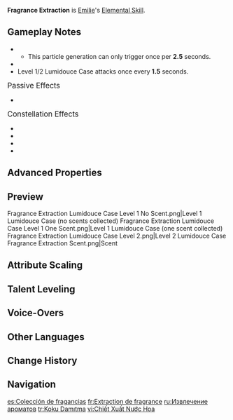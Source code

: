 {{Talent Infobox
|image         = Talent Fragrance Extraction.png
|character     = Emilie
|type          = Elemental Skill
|info          = Creates a Lumidouce Case that deals {{Color|AoE Dendro DMG}}.<br><br>'''Lumidouce Case'''<br><ul><li>Fires Puffs of Puredew at nearby opponents at intervals, dealing {{Color|Dendro DMG}}.</li><li>When nearby opponents are affected by [[Burning]], they will give off Scents at intervals, and 1 Scent can be created this way every 2s. The Lumidouce Case collects nearby Scents. The Lumidouce Case will level up after gathering 2 of them, after which it will fire 1 extra Puff of Puredew when firing, while the DMG dealt by and DMG AoE of the above attack will also be increased.</li><li>1 Lumidouce Case created by Emilie herself can exist at any one time. The Case starts at Level 1 and can go up to Level 2. If the Case does not collect any Scents for 8s while it is on the field, it will go back to Level 1.</li></ul><br>'''Arkhe: Pneuma'''<br>At intervals, after Emilie creates a Lumidouce Case this way, a Spiritbreath Thorn will descend in front of her and pierce her opponent, dealing {{Pneuma}}-aligned {{Color|Dendro DMG}}.
|CD            = 14s
|energyCost    = 
|scale_att1    = ATK
|scale_att2    = 
|utility1      = 
|utility2      = 
|arkhe         = Pneuma
}}
{{Description|"The world is an endless harmony of fragrance, color, and song."}}
'''Fragrance Extraction''' is [[Emilie]]'s [[Elemental Skill]].

==Gameplay Notes==
* {{Talent Note|particles|Level 1/2 Lumidouce Case Attack DMG|1}}
** This particle generation can only trigger once per '''2.5''' seconds.
* {{Talent Note|no snapshot|Lumidouce Case Attack DMG|character=Emilie}}
* Level 1/2 Lumidouce Case attacks once every '''1.5''' seconds.

;<big>Passive Effects</big>
* {{Talent Note|ascension|1|Lingering Fragrance}}

;<big>Constellation Effects</big>
* {{Talent Note|constellation|1|Light Fragrance Leaching}}
* {{Talent Note|constellation|2|Lakelight Top Note}}
* {{Talent Note|constellation|3|Exquisite Essence}}
* {{Talent Note|constellation|6|Marcotte Sillage}}

==Advanced Properties==
{{Advanced Properties
|title   = Skill DMG
|gu      = 1U
|icdtag  = none
|poise   = 100
|impulse = 3

|title2   = Level 1 Lumidouce Case Attack DMG
|gu2      = 1U
|icdtag2  = Elemental Skill
|icdtype2 = 2s
|poise2   = 30
|impulse2 = 1

|title3   = Level 2 Lumidouce Case Attack DMG
|gu3      = 1U
|icdtag3  = Elemental Skill
|icdtype3 = 2s
|poise3   = 30
|impulse3 = 1

|title4   = Spiritbreath Thorn DMG
|gu4      = 0U
|icdtag4  = none
|poise4   = 20
|impulse4 = 3
}}

==Preview==
{{Preview
|file1 = Fragrance Extraction Preview
}}

<gallery>
Fragrance Extraction Lumidouce Case Level 1 No Scent.png|Level 1 Lumidouce Case (no scents collected)
Fragrance Extraction Lumidouce Case Level 1 One Scent.png|Level 1 Lumidouce Case (one scent collected)
Fragrance Extraction Lumidouce Case Level 2.png|Level 2 Lumidouce Case
Fragrance Extraction Scent.png|Scent
</gallery>

==Attribute Scaling==
{{Talent Scaling
|levels=13
|order=skilldmg,level1lumidoucecaseattackdmg,level2lumidoucecaseattackdmg,lumidoucecaseduration,spiritbreaththorndmg,spiritbreaththorninterval,skillcd
|titles=Skill DMG (%),Level 1 Lumidouce Case Attack DMG (%),Level 2 Lumidouce Case Attack DMG (%),Lumidouce Case Duration,Spiritbreath Thorn DMG (%),Spiritbreath Thorn Interval,Skill CD
|skilldmg_1=47.08
|skilldmg_2=50.61
|skilldmg_3=54.14
|skilldmg_4=58.85
|skilldmg_5=62.38
|skilldmg_6=65.91
|skilldmg_7=70.62
|skilldmg_8=75.33
|skilldmg_9=80.04
|skilldmg_10=84.74
|skilldmg_11=89.45
|skilldmg_12=94.16
|skilldmg_13=100.05
|level1lumidoucecaseattackdmg_1=39.6
|level1lumidoucecaseattackdmg_2=42.57
|level1lumidoucecaseattackdmg_3=45.54
|level1lumidoucecaseattackdmg_4=49.5
|level1lumidoucecaseattackdmg_5=52.47
|level1lumidoucecaseattackdmg_6=55.44
|level1lumidoucecaseattackdmg_7=59.4
|level1lumidoucecaseattackdmg_8=63.36
|level1lumidoucecaseattackdmg_9=67.32
|level1lumidoucecaseattackdmg_10=71.28
|level1lumidoucecaseattackdmg_11=75.24
|level1lumidoucecaseattackdmg_12=79.2
|level1lumidoucecaseattackdmg_13=84.15
|level2lumidoucecaseattackdmg_1=84 × 2
|level2lumidoucecaseattackdmg_2=90.3 × 2
|level2lumidoucecaseattackdmg_3=96.6 × 2
|level2lumidoucecaseattackdmg_4=105 × 2
|level2lumidoucecaseattackdmg_5=111.3 × 2
|level2lumidoucecaseattackdmg_6=117.6 × 2
|level2lumidoucecaseattackdmg_7=126 × 2
|level2lumidoucecaseattackdmg_8=134.4 × 2
|level2lumidoucecaseattackdmg_9=142.8 × 2
|level2lumidoucecaseattackdmg_10=151.2 × 2
|level2lumidoucecaseattackdmg_11=159.6 × 2
|level2lumidoucecaseattackdmg_12=168 × 2
|level2lumidoucecaseattackdmg_13=178.5 × 2
|lumidoucecaseduration=22s
|spiritbreaththorndmg_1=38.52
|spiritbreaththorndmg_2=41.41
|spiritbreaththorndmg_3=44.3
|spiritbreaththorndmg_4=48.15
|spiritbreaththorndmg_5=51.04
|spiritbreaththorndmg_6=53.93
|spiritbreaththorndmg_7=57.78
|spiritbreaththorndmg_8=61.63
|spiritbreaththorndmg_9=65.48
|spiritbreaththorndmg_10=69.34
|spiritbreaththorndmg_11=73.19
|spiritbreaththorndmg_12=77.04
|spiritbreaththorndmg_13=81.86
|spiritbreaththorninterval=10s
|skillcd=14s
}}

==Talent Leveling==
{{Talent Upgrade|Emilie}}

==Voice-Overs==
{{Talent VO}}

==Other Languages==
{{Other Languages
|en       = Fragrance Extraction
|zhs      = 撷萃调香
|zhs_rm   = Xiécuì Tiáoxiāng
|zht      = 擷萃調香
|zht_rm   = Xiécuì Tiáoxiāng
|zh_tl    = Gathering Essences, Blending Fragrances
|ja       = フレグランス·アコード
|ja_rm    = Fureguransu Akoodo
|ja_tl    = Fragrance Accord
|ko       = 조향
|ko_rm    = 
|ko_tl    = 
|es       = Colección de fragancias
|es_tl    = Fragrance Collection
|fr       = Extraction de fragrance
|fr_tl    = Fragrance Extraction
|ru       = Извлечение ароматов
|ru_tl    = Extraction of Fragrances
|th       = Fragrance Extraction
|vi       = Chiết Xuất Nước Hoa
|vi_tl    = 
|de       = Essenzsammlung und Duftmischung
|de_tl    = Essence Collection and Fragrance Mixture
|id       = Fragrance Extraction
|pt       = Extração de Fragrância
|pt_tl    = 
|tr       = Koku Damıtma
|tr_tl    = 
|it       = Estratto fragrante
|it_tl    = Fragrant Extract
}}

==Change History==
{{Change History|4.8}}

==Navigation==
{{Talent Navbox|Emilie}}

[[es:Colección de fragancias]]
[[fr:Extraction de fragrance]]
[[ru:Извлечение ароматов]]
[[tr:Koku Damıtma]]
[[vi:Chiết Xuất Nước Hoa]]